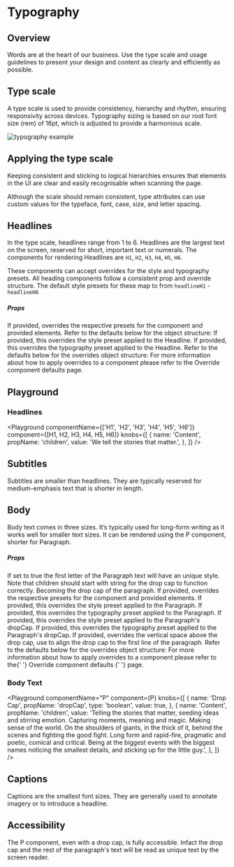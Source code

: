 

# Typography

## Overview

Words are at the heart of our business. Use the type scale and usage guidelines to present your design and content as clearly and efficiently as possible.

## Type scale

A type scale is used to provide consistency, hierarchy and rhythm, ensuring responsivity across devices. Typography sizing is based on our root font size (rem) of 16pt, which is adjusted to provide a harmonious scale.

<LegacyBlock marginBottom="sizing050" maxWidth="760px">
  <Image
    src="/static/examples/typography/typography.png"
    alt="typography example"
    maxWidth="1388"
    maxHeight="1600"
  />
</LegacyBlock>

## Applying the type scale

Keeping consistent and sticking to logical hierarchies ensures that elements in the UI are clear and easily recognisable when scanning the page.

Although the scale should remain consistent, type attributes can use custom values for the typeface, font, case, size, and letter spacing.

## Headlines

In the type scale, headlines range from 1 to 6. Headlines are the largest text on the screen, reserved for short, important text or numerals.
The components for rendering Headlines are `H1`, `H2`, `H3`, `H4`, `H5`, `H6`.

These components can accept overrides for the style and typography presets.
All heading components follow a consistent prop and override structure. The default style presets for these map to from `headlineH1` - `headlineH6`

##### Props

<LegacyBlock marginTop="sizing040">
  <Prop name="overrides" type="object">
    If provided, overrides the respective presets for the component and provided elements.
    Refer to the defaults below for the object structure:
    <Prop name="stylePreset" type="MQ<StylePresetKeys>">
      If provided, this overrides the style preset applied to the Headline.
    </Prop>
    <Prop name="typographyPreset" type="MQ<TypographyPresetKeys>">
      If provided, this overrides the typography preset applied to the Headline.
    </Prop>
      Refer to the defaults below for the overrides object structure:
      <CodeFromDefaultPresets componentName="headlineH1" />
      <CodeFromDefaultPresets componentName="headlineH2" />
      <CodeFromDefaultPresets componentName="headlineH3" />
      <CodeFromDefaultPresets componentName="headlineH4" />
      <CodeFromDefaultPresets componentName="headlineH5" />
      <CodeFromDefaultPresets componentName="headlineH6" />
      For more information about how to apply overrides to a component please refer
      to the <Link href="/theming/component-defaults">Override component defaults</Link> page.
  </Prop>
</LegacyBlock>

## Playground

### Headlines

<Playground
  componentName={['H1', 'H2', 'H3', 'H4', 'H5', 'H6']}
  component={[H1, H2, H3, H4, H5, H6]}
  knobs={[
    {
      name: 'Content',
      propName: 'children',
      value: 'We tell the stories that matter.',
    },
  ]}
/>

## Subtitles

Subtitles are smaller than headlines. They are typically reserved for medium-emphasis text that is shorter in length.

## Body

Body text comes in three sizes. It’s typically used for long-form writing as it works well for smaller text sizes.
It can be rendered using the P component, shorter for Paragraph.

##### Props

<LegacyBlock marginTop="sizing040">
  <Prop name="dropCap" type="boolean" default="false">
    If set to true the first letter of the Paragraph text will have an unique
    style. Note that children should start with string for the drop cap to
    function correctly. Becoming the drop cap of the paragraph.
  </Prop>
  <Prop name="overrides" type="object">
    If provided, overrides the respective presets for the component and provided elements.
    <Prop name="stylePreset" type="MQ<StylePresetKeys>">
      If provided, this overrides the style preset applied to the Paragraph.
    </Prop>
     <Prop name="typographyPreset" type="MQ<TypographyPresetKeys>">
      If provided, this overrides the typography preset applied to the Paragraph.
    </Prop>
    <Prop name="dropCap" type="object">
       <Prop name="stylePreset" type="MQ<StylePresetKeys>">
        If provided, this overrides the style preset applied to the Paragraph's dropCap.
      </Prop>
      <Prop name="typographyPreset" type="MQ<TypographyPresetKeys>">
        If provided, this overrides the typography preset applied to the Paragraph's dropCap.
      </Prop>
      <Prop name="space" type="MQ<SpacePresetKeys>">
        If provided, overrides the vertical space above the drop cap, use to align the drop cap to the first line of the paragraph.
      </Prop>
    </Prop>
    Refer to the defaults below for the  overrides object structure:
    <CodeFromDefaultPresets componentName="paragraph" />
    For more information about how to apply overrides to a component please
    refer to the{' '}
    <Link href="/theming/component-defaults">
      Override component defaults
    </Link>{' '}
    page.
  </Prop>
</LegacyBlock>

### Body Text

<Playground
  componentName="P"
  component={P}
  knobs={[
    {
      name: 'Drop Cap',
      propName: 'dropCap',
      type: 'boolean',
      value: true,
    },
    {
      name: 'Content',
      propName: 'children',
      value:
        'Telling the stories that matter, seeding ideas and stirring emotion. Capturing moments, meaning and magic. Making sense of the world. On the shoulders of giants, in the thick of it, behind the scenes and fighting the good fight. Long form and rapid-fire, pragmatic and poetic, comical and critical. Being at the biggest events with the biggest names noticing the smallest details, and sticking up for the little guy.',
    },
  ]}
/>

## Captions

Captions are the smallest font sizes. They are generally used to annotate imagery or to introduce a headline.

## Accessibility

The P component, even with a drop cap, is fully accessible. Infact the drop cap and the rest of the paragraph's text will
be read as unique text by the screen reader.
